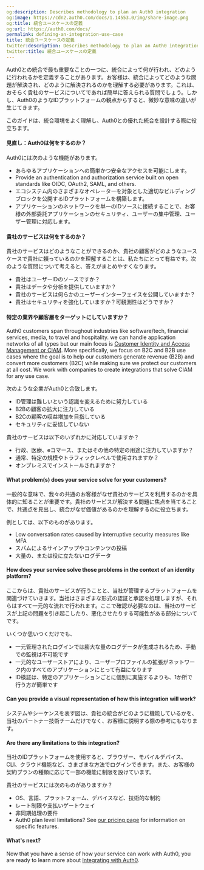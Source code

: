 ```yaml
---
og:description: Describes methodology to plan an Auth0 integration
og:image: https://cdn2.auth0.com/docs/1.14553.0/img/share-image.png
og:title: 統合ユースケースの定義
og:url: https://auth0.com/docs/
permalink: defining-an-integration-use-case
title: 統合ユースケースの定義
twitter:description: Describes methodology to plan an Auth0 integration
twitter:title: 統合ユースケースの定義
---
```


Auth0との統合で最も重要なことの一つに、統合によって何が行われ、どのように行われるかを定義することがあります。お客様は、統合によってどのような問題が解決され、どのように解決されるのかを理解する必要があります。これは、おそらく貴社のサービスについてであれば簡単に答えられる質問でしょう。しかし、Auth0のようなIDプラットフォームの観点からすると、微妙な意味の違いが生じてきます。

このガイドは、統合環境をよく理解し、Auth0との優れた統合を設計する際に役立ちます。

#### 見直し：Auth0は何をするのか？

Auth0には次のような機能があります。

* あらゆるアプリケーションへの簡単かつ安全なアクセスを可能にします。
* Provide an authentication and authorization service built on open standards like OIDC, OAuth2, <Tooltip tip="Security Assertion Markup Language (SAML): Standardized protocol allowing two parties to exchange authentication information without a password." cta="View Glossary" href="/docs/glossary?term=SAML">SAML</Tooltip>, and others.
* エコシステム内のさまざまなオペレーターを対象とした適切なビルディングブロックを公開するIDプラットフォームを構築します。
* アプリケーションのネットワークを単一のIDソースに接続することで、お客様の外部委託アプリケーションのセキュリティ、ユーザーの集中管理、ユーザー管理に対応します。

#### 貴社のサービスは何をするのか？

貴社のサービスはどのようなことができるのか、貴社の顧客がどのようなユースケースで貴社に頼っているのかを理解することは、私たちにとって有益です。次のような質問について考えると、答えがまとめやすくなります。

* 貴社はユーザーIDのソースですか？
* 貴社はデータや分析を提供していますか？
* 貴社のサービスは何らかのユーザーインターフェイスを公開していますか？
* 貴社はセキュリティを強化していますか？可観測性はどうですか？

#### 特定の業界や顧客層をターゲットにしていますか？

Auth0 customers span throughout industries like software/tech, financial services, media, to travel and hospitality. we can handle application networks of all types but our main focus is [Customer Identity and Access Management or CIAM](https://auth0.com/blog/what-is-ciam/). More specifically, we focus on B2C and B2B use cases where the goal is to help our customers generate revenue (B2B) and convert more customers (B2C) while making sure we protect our customers at all cost. We work with companies to create integrations that solve CIAM for any use case.

次のような企業がAuth0と合致します。

* ID管理は難しいという認識を変えるために努力している
* B2Bの顧客の拡大に注力している
* B2Cの顧客の収益増加を目指している
* セキュリティに妥協していない

貴社のサービスは以下のいずれかに対応していますか？

* 行政、医療、eコマース、またはその他の特定の用途に注力していますか？
* 通常、特定の規模やトラフィックレベルで使用されますか？
* オンプレミスでインストールされますか？

#### What problem(s) does your service solve for your customers?

一般的な意味で、我々の共通のお客様がなぜ貴社のサービスを利用するのかを具体的に知ることが重要です。貴社のサービスが解決する問題に焦点を当てることで、共通点を見出し、統合がなぜ価値があるのかを理解するのに役立ちます。

例としては、以下のものがあります。

* Low conversation rates caused by interruptive security measures like <Tooltip tip="Multi-factor authentication (MFA): User authentication process that uses a factor in addition to username and password such as a code via SMS." cta="View Glossary" href="/docs/glossary?term=MFA">MFA</Tooltip>
* スパムによるサインアップやコンテンツの投稿
* 大量の、または役に立たないログデータ

#### How does your service solve those problems in the context of an identity platform?

ここからは、貴社のサービスが行うことと、当社が管理するプラットフォームを関連づけていきます。当社はさまざまな形式の認証と承認を処理しますが、それらはすべて一元的な流れで行われます。ここで確認が必要なのは、当社のサービスが上記の問題を引き起こしたり、悪化させたりする可能性がある部分についてです。

いくつか思いつくだけでも、

* 一元管理されたログインでは膨大な量のログデータが生成されるため、手動での監視は不可能です
* 一元的なユーザーストアにより、ユーザープロファイルの拡張がネットワーク内のすべてのアプリケーションにとって有益になります
* ID検証は、特定のアプリケーションごとに個別に実施するよりも、1か所で行う方が簡単です

#### Can you provide a visual representation of how this integration will work?

システムやシーケンスを表す図は、貴社の統合がどのように機能しているかを、当社のパートナー技術チームだけでなく、お客様に説明する際の参考にもなります。

#### Are there any limitations to this integration?

当社のIDプラットフォームを使用すると、ブラウザー、モバイルデバイス、CLI、クラウド機能など、さまざまな方法でログインできます。また、お客様の契約プランの種類に応じて一部の機能に制限を設けています。

貴社のサービスには次のものがありますか？

* OS、言語、プラットフォーム、デバイスなど、技術的な制約
* レート制限や支払いゲートウェイ
* 非同期処理の要件
* Auth0 plan level limitations? See [our pricing page](https://auth0.com/pricing) for information on specific features.

#### What's next?

Now that you have a sense of how your service can work with Auth0, you are ready to learn more about [Integrating with Auth0](/docs/customize/integrations/marketplace-partners/introduction-to-integrating-with-auth0).